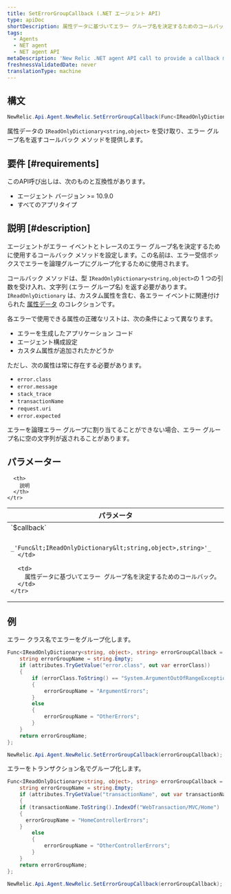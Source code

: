 ```yaml
---
title: SetErrorGroupCallback (.NET エージェント API)
type: apiDoc
shortDescription: 属性データに基づいてエラー グループ名を決定するためのコールバック メソッドを提供する
tags:
  - Agents
  - NET agent
  - NET agent API
metaDescription: 'New Relic .NET agent API call to provide a callback method for determining the error group name for an error, based on attribute data.'
freshnessValidatedDate: never
translationType: machine
---
```


## 構文

```cs
NewRelic.Api.Agent.NewRelic.SetErrorGroupCallback(Func<IReadOnlyDictionary<string,object>, string> errorGroupCallback);
```

属性データの `IReadOnlyDictionary<string,object>` を受け取り、エラー グループ名を返すコールバック メソッドを提供します。

## 要件 [#requirements]

このAPI呼び出しは、次のものと互換性があります。

* エージェント バージョン >= 10.9.0
* すべてのアプリタイプ

## 説明 [#description]

エージェントがエラー イベントとトレースのエラー グループ名を決定するために使用するコールバック メソッドを設定します。この名前は、エラー受信ボックスでエラーを論理グループにグループ化するために使用されます。

コールバック メソッドは、型 `IReadOnlyDictionary<string,object>`の 1 つの引数を受け入れ、文字列 (エラー グループ名) を返す必要があります。 `IReadOnlyDictionary` は、カスタム属性を含む、各エラー イベントに関連付けられた [属性データ](/docs/apm/agents/manage-apm-agents/agent-data/agent-attributes/) のコレクションです。

各エラーで使用できる属性の正確なリストは、次の条件によって異なります。

* エラーを生成したアプリケーション コード
* エージェント構成設定
* カスタム属性が追加されたかどうか

ただし、次の属性は常に存在する必要があります。

* `error.class`
* `error.message`
* `stack_trace`
* `transactionName`
* `request.uri`
* `error.expected`

エラーを論理エラー グループに割り当てることができない場合、エラー グループ名に空の文字列が返されることがあります。

## パラメーター

<table>
  <thead>
    <tr>
      <th width="25%">
        パラメータ
      </th>

      <th>
        説明
      </th>
    </tr>
  </thead>

  <tbody>
    <tr>
      <td>
        `$callback`

        _'Func&lt;IReadOnlyDictionary&lt;string,object>,string>'_
      </td>

      <td>
        属性データに基づいてエラー グループ名を決定するためのコールバック。
      </td>
    </tr>
  </tbody>
</table>

## 例

エラー クラス名でエラーをグループ化します。

```cs
Func<IReadOnlyDictionary<string, object>, string> errorGroupCallback = (attributes) => {
	string errorGroupName = string.Empty;
	if (attributes.TryGetValue("error.class", out var errorClass))
	{
		if (errorClass.ToString() == "System.ArgumentOutOfRangeException" || errorClass.ToString() == "System.ArgumentNullException")
		{
			errorGroupName = "ArgumentErrors";
		}
		else
		{
			errorGroupName = "OtherErrors";
		}
	}
	return errorGroupName;
};

NewRelic.Api.Agent.NewRelic.SetErrorGroupCallback(errorGroupCallback);
```

エラーをトランザクション名でグループ化します。

```cs
Func<IReadOnlyDictionary<string, object>, string> errorGroupCallback = (attributes) => {
	string errorGroupName = string.Empty;
	if (attributes.TryGetValue("transactionName", out var transactionName))
	{
    if (transactionName.ToString().IndexOf("WebTransaction/MVC/Home") != -1)
    {
      errorGroupName = "HomeControllerErrors";
    }
		else
		{
			errorGroupName = "OtherControllerErrors";
		}
	}
	return errorGroupName;
};

NewRelic.Api.Agent.NewRelic.SetErrorGroupCallback(errorGroupCallback);
```